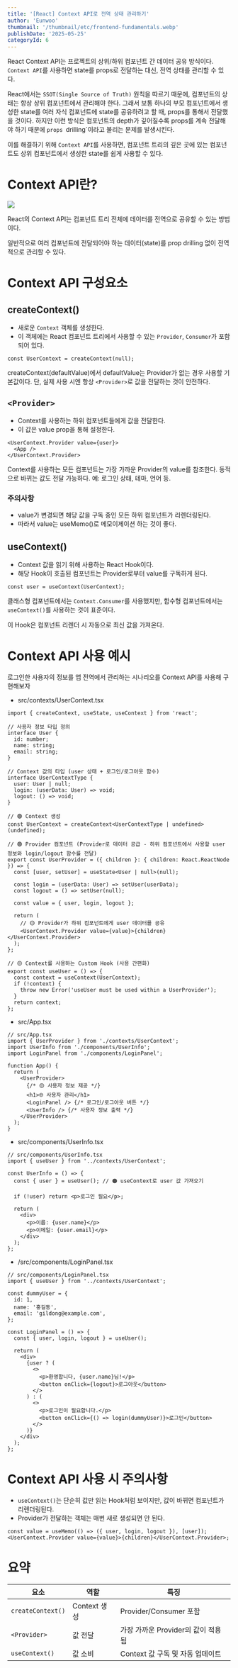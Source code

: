 ```yaml
---
title: '[React] Context API로 전역 상태 관리하기'
author: 'Eunwoo'
thumbnail: '/thumbnail/etc/frontend-fundamentals.webp'
publishDate: '2025-05-25'
categoryId: 6
---
```


React Context API는 프로젝트의 상위/하위 컴포넌트 간 데이터 공유 방식이다.
`Context API`를 사용하면 state를 props로 전달하는 대신, 전역 상태를 관리할 수 있다.

React에서는 `SSOT(Single Source of Truth)` 원칙을 따르기 때문에, 컴포넌트의 상태는 항상 상위 컴포넌트에서 관리해야 한다.
그래서 보통 하나의 부모 컴포넌트에서 생성한 state를 여러 자식 컴포넌트에 state를 공유하려고 할 때, props를 통해서 전달했을 것이다.
하지만 이런 방식은 컴포넌트의 depth가 깊어질수록 props를 계속 전달해야 하기 때문에 `props `drilling`이라고 불리는 문제를 발생시킨다.

이를 해결하기 위해 `Context API`를 사용하면, 컴포넌트 트리의 깊은 곳에 있는 컴포넌트도 상위 컴포넌트에서 생성한 state를 쉽게 사용할 수 있다.

# Context API란?

![](https://velog.velcdn.com/images/eunwoo1341/post/498f93bc-51c4-4fda-baad-c6db66c33611/image.png)

React의 Context API는 컴포넌트 트리 전체에 데이터를 전역으로 공유할 수 있는 방법이다.

일반적으로 여러 컴포넌트에 전달되어야 하는 데이터(state)를 prop drilling 없이 전역적으로 관리할 수 있다.

# Context API 구성요소

## createContext()

- 새로운 `Context` 객체를 생성한다.
- 이 객체에는 React 컴포넌트 트리에서 사용할 수 있는 `Provider`, `Consumer`가 포함되어 있다.

```tsx
const UserContext = createContext(null);
```

createContext(defaultValue)에서 defaultValue는 Provider가 없는 경우 사용할 기본값이다.
단, 실제 사용 시엔 항상 `<Provider>`로 값을 전달하는 것이 안전하다.

## `<Provider>`

- Context를 사용하는 하위 컴포넌트들에게 값을 전달한다.
- 이 값은 value prop을 통해 설정한다.

```tsx
<UserContext.Provider value={user}>
  <App />
</UserContext.Provider>
```

Context를 사용하는 모든 컴포넌트는 가장 가까운 Provider의 value를 참조한다.
동적으로 바뀌는 값도 전달 가능하다. 예: 로그인 상태, 테마, 언어 등.

### 주의사항

- value가 변경되면 해당 값을 구독 중인 모든 하위 컴포넌트가 리렌더링된다.
- 따라서 value는 useMemo()로 메모이제이션 하는 것이 좋다.

## useContext()

- Context 값을 읽기 위해 사용하는 React Hook이다.
- 해당 Hook이 호출된 컴포넌트는 Provider로부터 value를 구독하게 된다.

```tsx
const user = useContext(UserContext);
```

클래스형 컴포넌트에서는 `Context.Consumer`를 사용했지만, 함수형 컴포넌트에서는 `useContext()`를 사용하는 것이 표준이다.

이 Hook은 컴포넌트 리렌더 시 자동으로 최신 값을 가져온다.

# Context API 사용 예시

로그인한 사용자의 정보를 앱 전역에서 관리하는 시나리오를 Context API를 사용해 구현해보자

- src/contexts/UserContext.tsx

```tsx
import { createContext, useState, useContext } from 'react';

// 사용자 정보 타입 정의
interface User {
  id: number;
  name: string;
  email: string;
}

// Context 값의 타입 (user 상태 + 로그인/로그아웃 함수)
interface UserContextType {
  user: User | null;
  login: (userData: User) => void;
  logout: () => void;
}

// 🟢 Context 생성
const UserContext = createContext<UserContextType | undefined>(undefined);

// 🟢 Provider 컴포넌트 (Provider로 데이터 공급 - 하위 컴포넌트에서 사용할 user 정보와 login/logout 함수를 전달)
export const UserProvider = ({ children }: { children: React.ReactNode }) => {
  const [user, setUser] = useState<User | null>(null);

  const login = (userData: User) => setUser(userData);
  const logout = () => setUser(null);

  const value = { user, login, logout };

  return (
    // 🟡 Provider가 하위 컴포넌트에게 user 데이터를 공유
    <UserContext.Provider value={value}>{children}</UserContext.Provider>
  );
};

// 🟡 Context를 사용하는 Custom Hook (사용 간편화)
export const useUser = () => {
  const context = useContext(UserContext);
  if (!context) {
    throw new Error('useUser must be used within a UserProvider');
  }
  return context;
};
```

- src/App.tsx

```tsx
// src/App.tsx
import { UserProvider } from './contexts/UserContext';
import UserInfo from './components/UserInfo';
import LoginPanel from './components/LoginPanel';

function App() {
  return (
    <UserProvider>
      {/* 🟡 사용자 정보 제공 */}
      <h1>🌐 사용자 관리</h1>
      <LoginPanel /> {/* 로그인/로그아웃 버튼 */}
      <UserInfo /> {/* 사용자 정보 출력 */}
    </UserProvider>
  );
}
```

- src/components/UserInfo.tsx

```tsx
// src/components/UserInfo.tsx
import { useUser } from '../contexts/UserContext';

const UserInfo = () => {
  const { user } = useUser(); // 🟠 useContext로 user 값 가져오기

  if (!user) return <p>로그인 필요</p>;

  return (
    <div>
      <p>이름: {user.name}</p>
      <p>이메일: {user.email}</p>
    </div>
  );
};
```

- /src/components/LoginPanel.tsx

```tsx
// src/components/LoginPanel.tsx
import { useUser } from '../contexts/UserContext';

const dummyUser = {
  id: 1,
  name: '홍길동',
  email: 'gildong@example.com',
};

const LoginPanel = () => {
  const { user, login, logout } = useUser();

  return (
    <div>
      {user ? (
        <>
          <p>환영합니다, {user.name}님!</p>
          <button onClick={logout}>로그아웃</button>
        </>
      ) : (
        <>
          <p>로그인이 필요합니다.</p>
          <button onClick={() => login(dummyUser)}>로그인</button>
        </>
      )}
    </div>
  );
};
```

# Context API 사용 시 주의사항

- `useContext()`는 단순히 값만 읽는 Hook처럼 보이지만, 값이 바뀌면 컴포넌트가 리렌더링된다.
- Provider가 전달하는 객체는 매번 새로 생성되면 안 된다.

```tsx
const value = useMemo(() => ({ user, login, logout }), [user]);
<UserContext.Provider value={value}>{children}</UserContext.Provider>;
```

# 요약

| 요소              | 역할         | 특징                               |
| ----------------- | ------------ | ---------------------------------- |
| `createContext()` | Context 생성 | Provider/Consumer 포함             |
| `<Provider>`      | 값 전달      | 가장 가까운 Provider의 값이 적용됨 |
| `useContext()`    | 값 소비      | Context 값 구독 및 자동 업데이트   |
